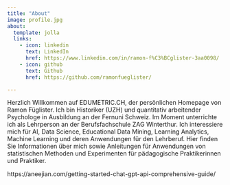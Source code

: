 ```yaml
---
title: "About"
image: profile.jpg
about:
  template: jolla
  links:
    - icon: linkedin
      text: LinkedIn
      href: https://www.linkedin.com/in/ramon-f%C3%BCglister-3aa0098/
    - icon: github
      text: Github
      href: https://github.com/ramonfueglister/

---
```


Herzlich Willkommen auf EDUMETRIC.CH, der persönlichen Homepage von Ramon Füglister. Ich bin Historiker (UZH) und quantitativ arbeitender Psychologe in Ausbildung an der Fernuni Schweiz. Im Moment unterrichte ich als Lehrperson an der Berufsfachschule ZAG Winterthur. Ich interessiere mich für AI, Data Science, Educational Data Mining, Learning Analytics, Machine Learning und deren Anwendungen für den Lehrberuf. Hier finden Sie Informationen über mich sowie Anleitungen für Anwendungen von statistischen Methoden und Experimenten für pädagogische Praktikerinnen und Praktiker.

https://aneejian.com/getting-started-chat-gpt-api-comprehensive-guide/